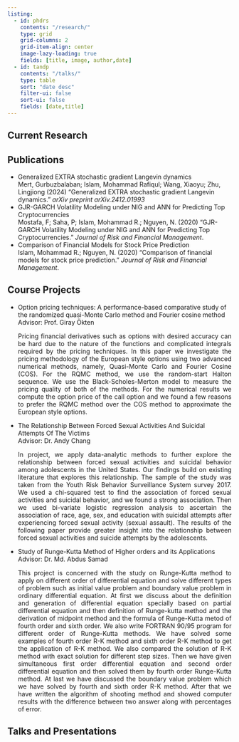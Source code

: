 ```yaml
---
listing: 
  - id: phdrs
    contents: "/research/"
    type: grid
    grid-columns: 2
    grid-item-align: center
    image-lazy-loading: true
    fields: [title, image, author,date]
  - id: tandp
    contents: "/talks/"
    type: table
    sort: "date desc"
    filter-ui: false
    sort-ui: false
    fields: [date,title]
---  
```


<script async src="https://pagead2.googlesyndication.com/pagead/js/adsbygoogle.js?client=ca-pub-6878992848042528"
     crossorigin="anonymous"></script>  

## Current Research  

::: {#phdrs}
:::

## Publications

- <a href="/research/extrasgld/index.qmd" target="_blank" style="text-decoration:none">Generalized EXTRA stochastic gradient Langevin dynamics</a>  
  Mert, Gurbuzbalaban; Islam, Mohammad Rafiqul; Wang, Xiaoyu; Zhu, Lingjiong  (2024) "Generalized EXTRA stochastic gradient Langevin dynamics." *arXiv preprint arXiv.2412.01993*
- <a href="/publication/pub2/index.qmd" target="_blank" style="text-decoration:none">GJR-GARCH Volatility Modeling under NIG and ANN for Predicting Top Cryptocurrencies </a>  
  Mostafa, F; Saha, P; Islam, Mohammad R.; Nguyen, N. (2020) "GJR-GARCH Volatility Modeling under NIG and ANN for Predicting Top Cryptocurrencies." *Journal of Risk and Financial Management*.
- <a href="/publication/pub1/index.qmd" target="_blank" style="text-decoration:none">Comparison of Financial Models for Stock Price Prediction </a>  
  Islam, Mohammad R.; Nguyen, N. (2020) "Comparison of financial models for stock price prediction." *Journal of Risk and Financial Management*. 

## Course Projects  
- <a href="https://www.academia.edu/103433771/Option_pricing_techniques_A_performance_based_comparative_study_of_the_randomized_quasi_Monte_Carlo_method_and_Fourier_cosine_method" target="_blank" style="text-decoration:none">Option pricing techniques: A performance-based comparative study of the randomized quasi-Monte Carlo method and Fourier cosine method</a>  
  Advisor: <a href="https://www.math.fsu.edu/~okten/" target="_blank" style="text-decoration:none">Prof. Giray Ökten</a>
  
  <div style="text-align:justify">
    Pricing financial derivatives such as options with desired accuracy can be hard due to the nature of the functions and complicated integrals required by the pricing techniques. In this paper we investigate the pricing methodology of the European style options using two advanced numerical methods, namely, Quasi-Monte Carlo and Fourier Cosine (COS). For the RQMC method, we use the random-start Halton sequence. We use the Black-Scholes-Merton model to measure the pricing quality of both of the methods. For the numerical results we compute the option price of the call option and we found a few reasons to prefer the RQMC method over the COS method to approximate the European style options.
  </div>
- <a href="https://www.academia.edu/37973800/The_Relationship_Between_Forced_Sexual_Activities_And_Suicidal_Attempts_Of_The_Victims" target="_blank" style="text-decoration:none">The Relationship Between Forced Sexual Activities And Suicidal Attempts Of The Victims</a>  
  Advisor: <a href="https://ysu.edu/people/andy-chang" target="_blank" style="text-decoration:none">Dr. Andy Chang</a>  

  <div style="text-align: justify">
    In project, we apply data-analytic methods to further explore the relationship between forced sexual activities and suicidal behavior among adolescents in the United States. Our findings build on existing literature that explores this relationship. The sample of the study was taken from the Youth Risk Behavior Surveillance System survey 2017. We used a chi-squared test to find the association of forced sexual activities and suicidal behavior, and we found a strong association. Then we used bi-variate logistic regression analysis to ascertain the association of race, age, sex, and education with suicidal attempts after experiencing forced sexual activity (sexual assault). The results of the following paper provide greater insight into the relationship between forced sexual activities and suicide attempts by the adolescents.
  </div>
- <a href="https://www.academia.edu/13322836/Study_of_Runge_Kutta_Method_of_Higher_orders_and_its_Applications" target="_blank" style="text-decoration:none">Study of Runge-Kutta Method of Higher orders and its Applications</a>  
  Advisor: <a href="http://appliedmath.du.ac.bd/details-ofdr-md-abdus-samad/" target="_blank" style="text-decoration:none">Dr. Md. Abdus Samad </a>

  <div style="text-align: justify">
    This project is concerned with the study on Runge-Kutta method to apply on different order of differential equation and solve different types of problem such as initial value problem and boundary value problem in ordinary differential equation. At first we discuss about the definition and generation of differential equation specially based on partial differential equation and then definition of Runge-kutta method and the derivation of midpoint method and the formula of Runge-Kutta metod of fourth order and sixth order. We also write FORTRAN 90/95 program for different order of Runge-Kutta methods. We have solved some examples of fourth order R-K method and sixth order R-K method to get the application of R-K method. We also compared the solution of R-K method with exact solution for different step sizes. Then we have given simultaneous first order differential equation and second order differential equation and then solved them by fourth order Runge-Kutta method. At last we have discussed the boundary value problem which we have solved by fourth and sixth order R-K method. After that we have written the algorithm of shooting method and showed computer results with the difference between two answer along with percentages of error.
  </div>


## Talks and Presentations  


